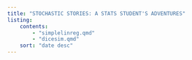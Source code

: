 ```yaml
---
title: "STOCHASTIC STORIES: A STATS STUDENT'S ADVENTURES"
listing:
    contents:
        - "simplelinreg.qmd"
        - "dicesim.qmd"
    sort: "date desc"
---
```


